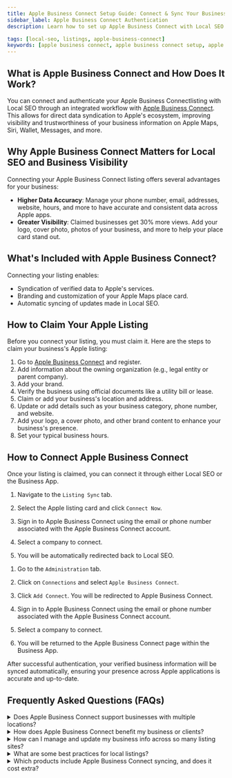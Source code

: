 ```yaml
---
title: Apple Business Connect Setup Guide: Connect & Sync Your Business Listing with Local SEO
sidebar_label: Apple Business Connect Authentication
description: Learn how to set up Apple Business Connect with Local SEO for seamless business listing management across Apple Maps, Siri, and Wallet. Step-by-step guide included.

tags: [local-seo, listings, apple-business-connect]
keywords: [apple business connect, apple business connect setup, apple maps listing, connect apple business, local seo apple integration, apple business connect tutorial, apple business connect guide, business listing apple, apple business connect registration, local seo integration, listing sync apple, apple business connect benefits, apple maps business listing, apple business connect oauth, local seo listing sync, apple ecosystem integration]
---
```




## What is Apple Business Connect and How Does It Work?

You can connect and authenticate your Apple Business Connectlisting with Local SEO through an integrated workflow with [Apple Business Connect](https://businessconnect.apple.com/?campaignId=8018). This allows for direct data syndication to Apple's ecosystem, improving visibility and trustworthiness of your business information on Apple Maps, Siri, Wallet, Messages, and more.


## Why Apple Business Connect Matters for Local SEO and Business Visibility

Connecting your Apple Business Connect listing offers several advantages for your business:

- **Higher Data Accuracy**: Manage your phone number, email, addresses, website, hours, and more to have accurate and consistent data across Apple apps.                                                               
- **Greater Visibility**: Claimed businesses get 30% more views. Add your logo, cover photo, photos of your business, and more to help your place card stand out.                                                      

## What's Included with Apple Business Connect?

Connecting your listing enables:

- Syndication of verified data to Apple's services.
- Branding and customization of your Apple Maps place card.
- Automatic syncing of updates made in Local SEO.

## How to Claim Your Apple Listing

Before you connect your listing, you must claim it. Here are the steps to claim your business's Apple listing:


1. Go to [Apple Business Connect](https://businessconnect.apple.com/?campaignId=8018) and register.
2. Add information about the owning organization (e.g., legal entity or parent company).
3. Add your brand.
4. Verify the business using official documents like a utility bill or lease.
5. Claim or add your business's location and address.
6. Update or add details such as your business category, phone number, and website.
7. Add your logo, a cover photo, and other brand content to enhance your business's presence.
8. Set your typical business hours.

## How to Connect Apple Business Connect

Once your listing is claimed, you can connect it through either Local SEO or the Business App.

<Tabs>
  <TabItem value="localseo" label="Option 1: Via Local SEO">

1. Navigate to the `Listing Sync` tab.
2. Select the Apple listing card and click `Connect Now`.
3. Sign in to Apple Business Connect using the email or phone number associated with the Apple Business Connect account.

4. Select a company to connect.
5. You will be automatically redirected back to Local SEO.

  </TabItem>
  <TabItem value="businessapp" label="Option 2: Via Business App Integrations">

1. Go to the `Administration` tab.
2. Click on `Connections` and select `Apple Business Connect`.
3. Click `Add Connect`. You will be redirected to Apple Business Connect.
4. Sign in to Apple Business Connect using the email or phone number associated with the Apple Business Connect account.

5. Select a company to connect.
6. You will be returned to the Apple Business Connect page within the Business App.

  </TabItem>
</Tabs>

After successful authentication, your verified business information will be synced automatically, ensuring your presence across Apple applications is accurate and up-to-date.

## Frequently Asked Questions (FAQs)

<details>
<summary>Does Apple Business Connect support businesses with multiple locations?</summary>

Yes. Apple Business Connect supports multi-location businesses and offers a brand portal for large chains and enterprises. Through Local SEO's integration with Apple Business Connect, each location can be managed from a single dashboard while syncing reliably to Apple Maps. This allows scaling from a few stores to hundreds without managing multiple Apple Business Connect accounts separately.

</details>

<details>
<summary>How does Apple Business Connect benefit my business or clients?</summary>

Apple Business Connect ensures accurate, consistent information across Apple Maps, Siri, Apple Wallet, and other Apple apps, which is used by billions of Apple users daily. With Local SEO's integration with Apple Business Connect, updates sync automatically across the entire Apple ecosystem. Apple Business Connect listings can include photos, logos, and action buttons such as Book Now. Apple Business Connect also provides valuable insights showing how people find and interact with a business through Apple Maps and Siri, offering more visibility into online presence and customer behavior.

</details>

<details>
<summary>How can I manage and update my business info across so many listing sites?</summary>

Manually updating each platform is possible but not scalable. Tools like Local SEO and Listing Sync Pro allow for updates to be made once and pushed to 50+ directories in real time, including Apple Maps and other major platforms. These tools also monitor accuracy, correct unauthorized changes, and flag duplicates, ensuring consistency across platforms like Apple Business Connect, Google Business Profile, and social media listings.

</details>

<details>
<summary>What are some best practices for local listings?</summary>

- Claim and verify major listings (Apple Business Connect, Google Business Profile, Facebook, Bing, key industry sites).
- Keep information consistent (name, address, phone, website) across all platforms including Apple Maps and Apple Business Connect.
- Complete profiles with categories, hours, photos, and services, taking advantage of Apple Business Connect's enhanced features like branded place cards.
- Update promptly when details change; tools like Listing Sync Pro can update in real time across Apple Business Connect and 50+ other directories.
- Monitor and fix duplicates to avoid confusion, especially across Apple Maps and other Apple ecosystem services.
- Encourage and respond to customer reviews on all platforms including those visible through Apple Maps and Siri.
- Use special platform features (e.g. Apple Showcases, Google posts, Apple Business Connect custom actions).
- Apply a consistent multi-location strategy that works across Apple Business Connect's enterprise tools and Local SEO's management dashboard.
- Audit regularly to catch errors and track improvements across your Apple Business Connect presence and other listings.

</details>

<details>
<summary>Which products include Apple Business Connect syncing, and does it cost extra?</summary>

It is included in the below product with no additional cost:

- Local SEO Pro
- Local SEO (Standard) + Listing Sync Pro
- Listing Sync Pro (Yext)

</details>

<script type="application/ld+json">
{
  "@context": "https://schema.org",
  "@type": "FAQPage",
  "mainEntity": [
    {
      "@type": "Question",
      "name": "Does Apple Business Connect support businesses with multiple locations?",
      "acceptedAnswer": {
        "@type": "Answer",
        "text": "Yes. Apple Business Connect supports multi-location businesses and offers a brand portal for large chains and enterprises. Through Local SEO's integration with Apple Business Connect, each location can be managed from a single dashboard while syncing reliably to Apple Maps. This allows scaling from a few stores to hundreds without managing multiple Apple Business Connect accounts separately."
      }
    },
    {
      "@type": "Question",
      "name": "How does Apple Business Connect benefit my business or clients?",
      "acceptedAnswer": {
        "@type": "Answer",
        "text": "Apple Business Connect ensures accurate, consistent information across Apple Maps, Siri, Apple Wallet, and other Apple apps, which is used by billions of Apple users daily. With Local SEO's integration with Apple Business Connect, updates sync automatically across the entire Apple ecosystem. Apple Business Connect listings can include photos, logos, and action buttons such as Book Now. Apple Business Connect also provides valuable insights showing how people find and interact with a business through Apple Maps and Siri, offering more visibility into online presence and customer behavior."
      }
    },
    {
      "@type": "Question",
      "name": "How can I manage and update my business info across so many listing sites?",
      "acceptedAnswer": {
        "@type": "Answer",
        "text": "Manually updating each platform is possible but not scalable. Most agencies use tools like LocalSEO and Listing Sync Pro, which allow updates to be made once and pushed to 50+ directories in real time. These tools also monitor accuracy, correct unauthorized changes, and flag duplicates, ensuring consistency across platforms."
      }
    },
    {
      "@type": "Question",
      "name": "What are some best practices for local listings?",
      "acceptedAnswer": {
        "@type": "Answer",
        "text": "Claim and verify major listings (Apple Business Connect, Google Business Profile, Facebook, Bing, key industry sites). Keep information consistent (name, address, phone, website) across all platforms including Apple Maps and Apple Business Connect. Complete profiles with categories, hours, photos, and services, taking advantage of Apple Business Connect's enhanced features like branded place cards. Update promptly when details change; tools like Listing Sync Pro can update in real time across Apple Business Connect and 50+ other directories. Monitor and fix duplicates to avoid confusion, especially across Apple Maps and other Apple ecosystem services. Encourage and respond to customer reviews on all platforms including those visible through Apple Maps and Siri. Use special platform features (e.g. Apple Showcases, Google posts, Apple Business Connect custom actions). Apply a consistent multi-location strategy that works across Apple Business Connect's enterprise tools and Local SEO's management dashboard. Audit regularly to catch errors and track improvements across your Apple Business Connect presence and other listings."
      }
    },
    {
      "@type": "Question",
      "name": "Which products include Apple Business Connect syncing, and does it cost extra?",
      "acceptedAnswer": {
        "@type": "Answer",
        "text": "It is included in the below product with no additional cost: Local SEO Pro, Local SEO (Standard) + Listing Sync Pro, Listing Sync Pro (Yext)"
      }
    }
  ]
}
</script>

<script type="application/ld+json">
{
  "@context": "https://schema.org",
  "@type": "HowTo",
  "name": "How to Claim Your Apple Business Listing",
  "description": "Step-by-step guide to claim and set up your Apple Business listing through Apple Business Connect",
  "step": [
    {
      "@type": "HowToStep",
      "position": 1,
      "name": "Register for Apple Business Connect",
      "text": "Go to Apple Business Connect (https://businessconnect.apple.com/?campaignId=8018) and register for an account."
    },
    {
      "@type": "HowToStep",
      "position": 2,
      "name": "Add Organization Information",
      "text": "Add information about the owning organization (e.g., legal entity or parent company)."
    },
    {
      "@type": "HowToStep",
      "position": 3,
      "name": "Add Your Brand",
      "text": "Add your brand information to establish your business identity."
    },
    {
      "@type": "HowToStep",
      "position": 4,
      "name": "Verify Your Business",
      "text": "Verify the business using official documents like a utility bill or lease."
    },
    {
      "@type": "HowToStep",
      "position": 5,
      "name": "Claim or Add Location",
      "text": "Claim or add your business's location and address."
    },
    {
      "@type": "HowToStep",
      "position": 6,
      "name": "Update Business Details",
      "text": "Update or add details such as your business category, phone number, and website."
    },
    {
      "@type": "HowToStep",
      "position": 7,
      "name": "Add Branding Content",
      "text": "Add your logo, a cover photo, and other brand content to enhance your business's presence."
    },
    {
      "@type": "HowToStep",
      "position": 8,
      "name": "Set Business Hours",
      "text": "Set your typical business hours to complete the setup."
    }
  ]
}
</script>

<script type="application/ld+json">
{
  "@context": "https://schema.org",
  "@type": "HowTo",
  "name": "How to Connect Apple Business Connect",
  "description": "Step-by-step guide to connect your Apple Business listing through Local SEO or Business App",
  "step": [
    {
      "@type": "HowToStep",
      "position": 1,
      "name": "Choose Connection Method",
      "text": "Once your listing is claimed, you can connect it through either Local SEO or the Business App."
    },
    {
      "@type": "HowToStep",
      "position": 2,
      "name": "Via Local SEO (Option 1)",
      "text": "Navigate to the Listing Sync tab. Select the Apple listing card and click Connect Now. Sign in to Apple Business Connect using your credentials. Select a company to connect. You will be automatically redirected back to Local SEO."
    },
    {
      "@type": "HowToStep",
      "position": 3,
      "name": "Via Business App (Option 2)",
      "text": "Go to the Administration tab. Click on Connections and select Apple Business Connect. Click Add Connect and sign in to Apple Business Connect. Select a company to connect. You will be returned to the Apple Business Connect page within the Business App."
    }
  ]
}
</script>
